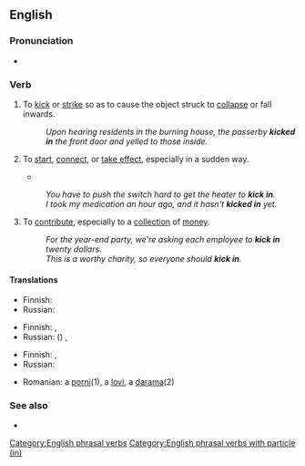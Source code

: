 {{also|kickin'}}
==English==

===Pronunciation===
* {{audio|en|En-au-kick in.ogg|Audio (AU)}}

===Verb===
{{en-verb|kicks in|kicking in|kicked in}}

# {{lb|en|transitive}} To [[kick]] or [[strike]] so as to cause the object struck to [[collapse]] or fall inwards.
#: ''Upon hearing residents in the burning house, the passerby '''kicked in''' the front door and yelled to those inside.''
# {{lb|en|intransitive|idiomatic}} To [[start]], [[connect]], or [[take effect]], especially in a sudden way.
#* {{quote-book|1=en|year=2005|author=Sean Dooley|authorlink=Sean Dooley|title=The Big Twitch|publisher=Allen and Unwin|location=Sydney|page=289|passage=Once the wet '''kicks''' in up north, you can be stranded for months waiting for swollen rivers to subside to a crossable depth[.]}}
#: ''You have to push the switch hard to get the heater to '''kick in'''.''
#: ''I took my medication an hour ago, and it hasn't '''kicked in''' yet.''
# {{lb|en|transitive|and|intransitive|idiomatic}} To [[contribute]], especially to a [[collection]] of [[money]].
#: ''For the year-end party, we're asking each employee to '''kick in''' twenty dollars.''
#: ''This is a worthy charity, so everyone should '''kick in'''.''

====Translations====
{{trans-top|To kick or strike so as to cause the object struck to collapse or fall inwards}}
* Finnish: {{t|fi|[[potkaista]] [[sisään]]}}
* Russian: {{t+|ru|вышиба́ть}}
{{trans-mid}}
{{trans-bottom}}

{{trans-top|To start or connect suddenly}}
* Finnish: {{t|fi|[[alkaa]] [[vaikuttaa]]}} {{qualifier|start to have an effect}}, {{t|fi|[[alkaa]] [[käydä]]}} {{qualifier|start, of a machine etc.}}
* Russian: ({{t+|ru|неожи́данно}}) {{t+|ru|включаться}}, {{t+|ru|подключаться}}
{{trans-mid}}
{{trans-bottom}}

{{trans-top|To contribute, especially to a collection of money}}
* Finnish: {{t+|fi|lahjoittaa}}, {{t|fi|kaivaa kuvetta}}
* Russian: {{t+|ru|вноси́ть}} {{t+|ru|доля|f|alt=долю}}
{{trans-mid}}
{{trans-bottom}}

{{checktrans-top}}
{{trans-mid}}
* Romanian: a [[porni]](1), a [[lovi]], a [[darama]](2)
{{trans-bottom}}

===See also===
* {{l|en|kick in the pants}}

[[Category:English phrasal verbs]]
[[Category:English phrasal verbs with particle (in)]]